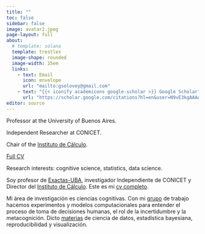 ```yaml
---
title: ""
toc: false
sidebar: false
image: avatar2.jpeg
page-layout: full
about:
  # template: solana
  template: trestles
  image-shape: rounded
  image-width: 15em
  links:
    - text: Email
      icon: envelope
      url: "mailto:gsolovey@gmail.com"
    - text: "{{< iconify academicons google-scholar >}} Google Scholar"
      url: "https://scholar.google.com/citations?hl=en&user=N9vE3kgAAAAJ"
editor: source      
---
```


<!-- para render, primero desde la terminal  -->
<!-- "quarto render --profile es" -->
<!-- luego, desde este qmd, hacer Render -->

::: {.content-visible when-profile="en"}
Professor at the University of Buenos Aires. 

Independent Researcher at CONICET.

Chair of the [Instituto de Cálculo](http://www.ic.fcen.uba.ar). 

[Full CV](CV-Solovey-eng.pdf)

Research interests: cognitive science, statistics, data science.
:::

::: {.content-visible when-profile="es"}
Soy profesor de [Exactas-UBA](http://www.exactas.uba.ar), investigador Independiente de CONICET y Director del [Instituto de Cálculo](http://www.ic.fcen.uba.ar). Este es mi [cv completo](CV-Solovey.pdf).

Mi área de investigación es ciencias cognitivas. Con mi [grupo](grupo.html) de trabajo hacemos experimentos y modelos computacionales para entender el proceso de toma de decisiones humanas, el rol de la incertidumbre y la metacognición. Dicto [materias](teaching.html) de ciencia de datos, estadística bayesiana, reproducibilidad y visualización.
:::




